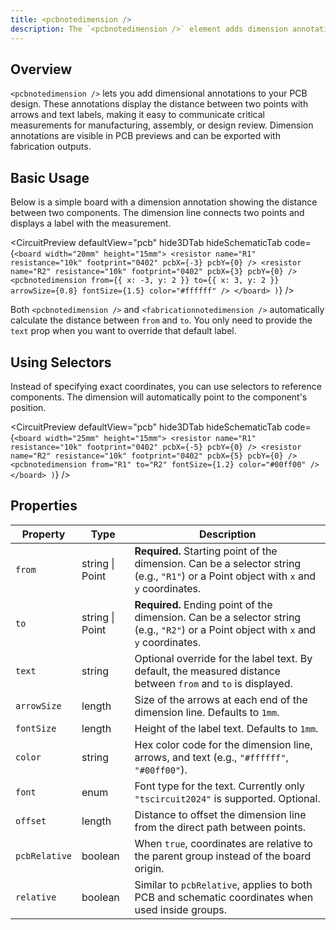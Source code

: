 ```yaml
---
title: <pcbnotedimension />
description: The `<pcbnotedimension />` element adds dimension annotations to PCBs showing measurements between two points.
---
```



## Overview

`<pcbnotedimension />` lets you add dimensional annotations to your PCB design. These annotations display the distance between two points with arrows and text labels, making it easy to communicate critical measurements for manufacturing, assembly, or design review. Dimension annotations are visible in PCB previews and can be exported with fabrication outputs.

## Basic Usage

Below is a simple board with a dimension annotation showing the distance between two components. The dimension line connects two points and displays a label with the measurement.

<CircuitPreview
  defaultView="pcb"
  hide3DTab
  hideSchematicTab
  code={`
    <board width="20mm" height="15mm">
      <resistor name="R1" resistance="10k" footprint="0402" pcbX={-3} pcbY={0} />
      <resistor name="R2" resistance="10k" footprint="0402" pcbX={3} pcbY={0} />
      <pcbnotedimension
        from={{ x: -3, y: 2 }}
        to={{ x: 3, y: 2 }}
        arrowSize={0.8}
        fontSize={1.5}
        color="#ffffff"
      />
    </board>
  )
  `}
/>

Both `<pcbnotedimension />` and `<fabricationnotedimension />` automatically calculate the distance between `from` and `to`. You only need to provide the `text` prop when you want to override that default label.

## Using Selectors

Instead of specifying exact coordinates, you can use selectors to reference components. The dimension will automatically point to the component's position.

<CircuitPreview
  defaultView="pcb"
  hide3DTab
  hideSchematicTab
  code={`
    <board width="25mm" height="15mm">
      <resistor name="R1" resistance="10k" footprint="0402" pcbX={-5} pcbY={0} />
      <resistor name="R2" resistance="10k" footprint="0402" pcbX={5} pcbY={0} />
      <pcbnotedimension
        from="R1"
        to="R2"
        fontSize={1.2}
        color="#00ff00"
      />
    </board>
  )
  `}
/>

## Properties

| Property | Type | Description |
|---------|------|-------------|
| `from` | string \| Point | **Required.** Starting point of the dimension. Can be a selector string (e.g., `"R1"`) or a Point object with `x` and `y` coordinates. |
| `to` | string \| Point | **Required.** Ending point of the dimension. Can be a selector string (e.g., `"R2"`) or a Point object with `x` and `y` coordinates. |
| `text` | string | Optional override for the label text. By default, the measured distance between `from` and `to` is displayed. |
| `arrowSize` | length | Size of the arrows at each end of the dimension line. Defaults to `1mm`. |
| `fontSize` | length | Height of the label text. Defaults to `1mm`. |
| `color` | string | Hex color code for the dimension line, arrows, and text (e.g., `"#ffffff"`, `"#00ff00"`). |
| `font` | enum | Font type for the text. Currently only `"tscircuit2024"` is supported. Optional. |
| `offset` | length | Distance to offset the dimension line from the direct path between points. |
| `pcbRelative` | boolean | When `true`, coordinates are relative to the parent group instead of the board origin. |
| `relative` | boolean | Similar to `pcbRelative`, applies to both PCB and schematic coordinates when used inside groups. |
